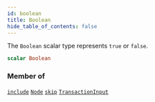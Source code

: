 ```yaml
---
id: boolean
title: Boolean
hide_table_of_contents: false
---
```








The `Boolean` scalar type represents `true` or `false`.

```graphql
scalar Boolean
```




### Member of

[`include`](/build/api/schema/directives/include)  <Badge class="secondary" text="directive"/><Bullet />[`Node`](/build/api/schema/objects/node)  <Badge class="secondary" text="object"/><Bullet />[`skip`](/build/api/schema/directives/skip)  <Badge class="secondary" text="directive"/><Bullet />[`TransactionInput`](/build/api/schema/objects/transaction-input)  <Badge class="secondary" text="object"/>




